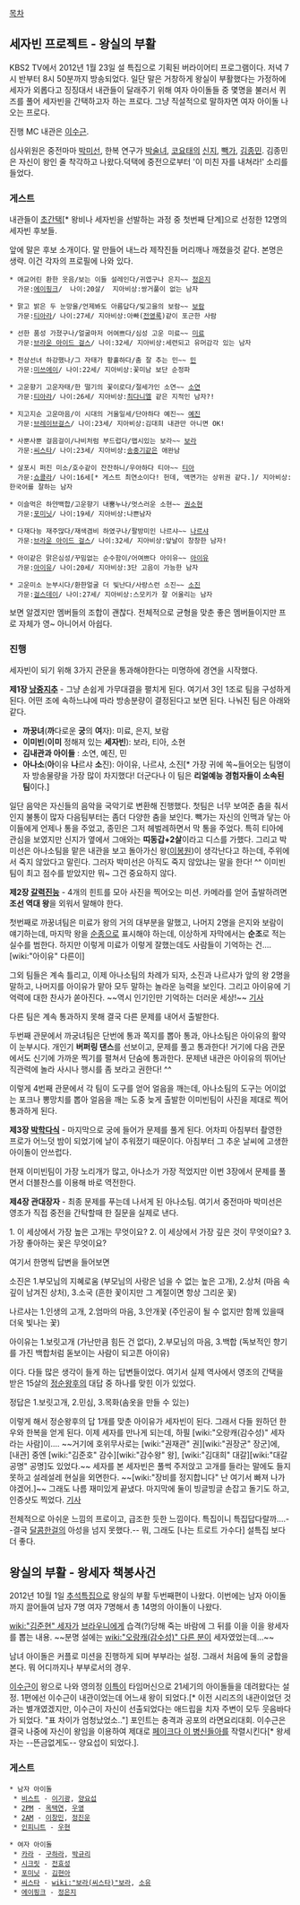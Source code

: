 [[목차]]

== 세자빈 프로젝트 - 왕실의 부활 ==
KBS2 TV에서 2012년 1월 23일 설 특집으로 기획된 버라이어티 프로그램이다. 저녁 7시 반부터 8시 50분까지 방송되었다. 일단 말은 거창하게 왕실이 부활했다는 가정하에 세자가 외롭다고 징징대서 내관들이 달래주기 위해 여자 아이돌들 중 몇명을 불러서 퀴즈를 풀어 세자빈을 간택하고자 하는 프로다. 그냥 직설적으로 말하자면 여자 아이돌 나오는 프로다.

진행 MC 내관은 [[이수근]]. 

심사위원은 중전마마 [[박미선]], 한복 연구가 [[박술녀]], [[코요태]]의 [[신지]], [[빽가]], [[김종민]]. 김종민은 자신이 왕인 줄 착각하고 나왔다.덕택에 중전으로부터 '이 미친 자를 내쳐라!' 소리를 들었다.

=== 게스트 ===
내관들이 [[초간택]][* 왕비나 세자빈을 선발하는 과정 중 첫번째 단계]으로 선정한 12명의 세자빈 후보들.

앞에 말은 후보 소개이다. 말 만들어 내느라 제작진들 머리깨나 깨졌을것 같다. 본명은 생략. 이건 각자의 프로필에 나와 있다.

 * 애교어린 환한 웃음/보는 이들 설레인다/귀엽구나 은지~~ [[정은지]] 
   가문:[[에이핑크]]/  나이:20살/  지아비상:쌍거풀이 없는 남자

 * 맑고 밝은 두 눈망울/언제봐도 아름답다/빛고을의 보람~~ [[보람]]
   가문:[[티아라]]/ 나이:27세/ 지아비상:아빠([[전영록]])같이 포근한 사람

 * 선한 품성 가졌구나/얼굴마저 어여쁘다/심성 고운 미료~~ [[미료]]
   가문:[[브라운 아이드 걸스]]/ 나이:32세/ 지아비상:세련되고 유머감각 있는 남자

 * 천상선녀 하강했나/그 자태가 황홀하다/춤 잘 추는 민~~ [[민]]
   가문:[[미쓰에이]]/ 나이:22세/ 지아비상:꽃미남 보단 순정파

 * 고운향기 고운자태/한 떨기의 꽃이로다/절세가인 소연~~ [[소연]]
   가문:[[티아라]]/ 나이:26세/ 지아비상:[[최다니엘]] 같은 지적인 남자?!

 * 지고지순 고운마음/이 시대의 거울일세/단아하다 예진~~ [[예진]]
   가문:[[브레이브걸스]]/ 나이:23세/ 지아비상:김대희 내관만 아니면 OK!

 * 사뿐사뿐 걸음걸이/나비처럼 부드럽다/맵시있는 보라~~ [[보라]]
   가문:[[씨스타]]/ 나이:23세/ 지아비상:[[송중기]]같은 애완남

 * 살포시 퍼진 미소/호수같이 잔잔하니/우아하다 티아~~ [[티아]]
   가문:[[쇼콜라]]/ 나이:16세[* 게스트 최연소이다! 헌데, 액면가는 상위권 같다.]/ 지아비상:한국어를 잘하는 남자

 * 이슬먹은 하얀백합/고운향기 내뿜누나/멋스러운 소현~~ [[권소현]]
   가문:[[포미닛]]/ 나이:19세/ 지아비상:나쁜남자

 * 다재다능 재주많다/재색겸비 하였구나/팔방미인 나르샤~~ [[나르샤]]
   가문:[[브라운 아이드 걸스]]/ 나이:32세/ 지아비상:앞날이 창창한 남자!

 * 아이같은 맑은심성/꾸밈없는 순수함이/어여쁘다 아이유~~ [[아이유]]
   가문:[[아이유]]/ 나이:20세/ 지아비상:3단 고음이 가능한 남자

 * 고운미소 눈부시다/환한얼굴 더 빛난다/사랑스런 소진~~ [[소진]]
   가문:[[걸스데이]]/ 나이:27세/ 지아비상:스모키가 잘 어울리는 남자

보면 알겠지만 멤버들의 조합이 괜찮다. 전체적으로 균형을 맞춘 좋은 멤버들이지만 프로 자체가 영~ 아니어서 아쉽다. 

=== 진행 ===
세자빈이 되기 위해 3가지 관문을 통과해야한다는 미명하에 경연을 시작했다. 

'''제1장 [[낭중지추]]''' - 그냥 손쉽게 가무대결을 펼치게 된다. 여기서 3인 1조로 팀을 구성하게 된다. 어떤 조에 속하느냐에 따라 방송분량이 결정된다고 보면 된다. 나눠진 팀은 아래와 같다.

* '''까꿍녀'''('''까'''다로운 '''궁'''의 '''여'''자): 미료, 은지, 보람
* '''이미빈'''('''이미''' 정해져 있는 '''세자빈'''): 보라, 티아, 소현
* '''김내관과 아이들''' : 소연, 예진, 민
* '''아나소'''('''아'''이유 '''나'''르샤 '''소'''진): 아이유, 나르샤, 소진[* 가장 귀에 쏙~들어오는 팀명이자 방송물량을 가장 많이 차지했다! 더군다나 이 팀은 '''리얼예능 경험자들이 소속된 팀'''이다.]

일단 음악은 자신들의 음악을 국악기로 변환해 진행했다. 첫팀은 너무 보여준 춤을 춰서인지 불통이 많자 다음팀부터는 좀더 다양한 춤을 보인다. 빽가는 자신의 인맥과 닿는 아이들에게 언제나 통을 주었고, 종민은 그저 헤벌레하면서 막 통을 주었다. 특히 티아에 관심을 보였지만 신지가 옆에서 그애와는 '''띠동갑+2살'''이라고 디스를 가했다. 그리고 박미선은 아나소팀을 맡은 내관을 보고 돌아가신 왕([[이봉원]])이 생각난다고 하는데, 주위에서 죽지 않았다고 말린다. 그러자 박미선은 아직도 죽지 않았냐는 말을 한다! ^^ 이미빈팀이 최고 점수를 받았지만 뭐~ 그건 중요하지 않다.

'''제2장 [[갈력진능]]''' - 4개의 힌트를 모아 사진을 찍어오는 미션. 카메라를 얻어 출발하려면 '''조선 역대 왕'''을 외워서 말해야 한다.

첫번째로 까꿍녀팀은 미료가 왕의 거의 대부분을 말했고, 나머지 2명을 은지와 보람이 얘기하는데, 마지막 왕을 [[순종]]으로 표시해야 하는데, 이상하게 자막에서는 '''순조'''로 적는 실수를 범한다. 하지만 이렇게 미료가 이렇게 잘했는데도 사람들이 기억하는 건....[wiki:"아이유" 다른이]

그외 팀들은 계속 틀리고, 이제 아나소팀의 차례가 되자, 소진과 나르샤가 앞의 왕 2명을 말하고, 나머지를 아이유가 맡아 모두 말하는 놀라운 능력을 보인다. 그리고 아이유에 기억력에 대한 찬사가 쏟아진다. ~~역시 인기인만 기억하는 더러운 세상!~~ [http://www.kyeongin.com/news/articleView.html?idxno=630239 기사]

다른 팀은 계속 통과하지 못해 결국 다른 문제를 내어서 출발한다.

두번째 관문에서 까궁녀팀은 단번에 통과 쪽지를 뽑아 통과, 아나소팀은 아이유의 활약이 눈부시다. 개인기 '''버퍼링 댄스'''를 선보이고, 문제를 풀고 통과한다! 거기에 다음 관문에서도 신기에 가까운 찍기를 펼쳐서 단숨에 통과한다. 문제낸 내관은 아이유의 뛰어난 직관력에 놀라 사시나 행시를 좀 보라고 권한다! ^^

이렇게 4번째 관문에서 각 팀이 도구를 얻어 얼음을 깨는데, 아나소팀의 도구는 어이없는 포크나 뽕망치를 뽑아 얼음을 깨는 도중 늦게 출발한 이미빈팀이 사진을 제대로 찍어 통과하게 된다.

'''제3장 [[박학다식]]''' - 마지막으로 궁에 들어가 문제를 풀게 된다. 어차피 아침부터 촬영한 프로가 어느덧 밤이 되었기에 날이 추워졌기 때문이다. 아침부터 그 추운 날씨에 고생한 아이돌이 안쓰럽다.

현재 이미빈팀이 가장 노리개가 많고, 아나소가 가장 적었지만 이번 3장에서 문제를 풀면서 더블찬스를 이용해 바로 역전한다. 

'''제4장 관대장자''' - 최종 문제를 푸는데 나서게 된 아나소팀. 여기서 중전마마 박미선은 영조가 직접 중전을 간탁할때 한 질문을 실제로 낸다. 

1. 이 세상에서 가장 높은 고개는 무엇이요?
2. 이 세상에서 가장 깊은 것이 무엇이요?
3. 가장 좋아하는 꽃은 무엇이요?

여기서 한명씩 답변을 들어보면

소진은 1.부모님의 지혜로움 (부모님의 사랑은 넘을 수 없는 높은 고개), 2.상처 (마음 속 깊이 남겨진 상처), 3.소국 (흔한 꽃이지만 그 계절이면 항상 그리운 꽃)

나르샤는 1.인생의 고개,  2.엄마의 마음, 3.안개꽃 (주인공이 될 수 없지만 함께 있을때 더욱 빛나는 꽃)

아이유는 1.보릿고개 (가난만큼 힘든 건 없다), 2.부모님의 마음, 3.백합 (독보적인 향기를 가진 백합처럼 돋보이는 사람이 되고픈 아이유)

이다. 다들 많은 생각이 들게 하는 답변들이었다. 여기서 실제 역사에서 영조의 간택을 받은 15살의 [[정순왕후]]의 대답 중 하나를 맞힌 이가 있었다. 

정답은 1.보릿고개, 2.민심, 3.목화(솜옷을 만들 수 있는)

이렇게 해서 정순왕후의 답 1개를 맞춘 아이유가 세자빈이 된다. 그래서 다들 원하던 한우와 한복을 얻게 된다. 이제 세자를 만나게 되는데, 하필 [wiki:"오랑캐(감수성)" 세자라는 사람]이.... ~~거기에 호위무사로는 [wiki:"권재관" 권][wiki:"권장군" 장군]에, [내관] 중엔 [wiki:"김준호" 감수][wiki:"감수왕" 왕], [wiki:"김대희" 대갈][wiki:"대갈공명" 공명]도 있었다.~~ 세자를 본 세자빈은 풀썩 주저앉고 고개를 들라는 말에도 들지 못하고 설레설레 현실을 외면한다. ~~[wiki:"장비를 정지합니다" 난 여기서 빠져 나가야겠어.]~~ 그래도 나름 재미있게 끝냈다. 마지막에 둘이 빙글빙글 손잡고 돌기도 하고, 인증샷도 찍었다. [http://www.eto.co.kr/news/outview.asp?Code=20120128011845797&ts=152429 기사]

전체적으로 아쉬운 느낌의 프로이고, 급조한 듯한 느낌이다. 특집이니 특집답다랄까....--결국 [[달콤한걸]]의 아성을 넘지 못했다.-- 뭐, 그래도 [나는 트로트 가수다] 설특집 보다 더 좋다.

== 왕실의 부활 - 왕세자 책봉사건 == 
2012년 10월 1일 [[추석]]특집으로 왕실의 부활 두번째편이 나왔다. 이번에는 남자 아이돌까지 끌어들여 남자 7명 여자 7명해서 총 14명의 아이돌이 나왔다.

[[wiki:"김준현" 세자]]가 [[브라우니]]에게 습격(?)당해 죽는 바람에 그 뒤를 이을 이을 왕세자를 뽑는 내용. ~~분명 설에는 [[wiki:"오랑캐(감수성)" 다른 분]]이 세자였었는데...~~

남녀 아이돌은 커플로 미션을 진행하게 되며 부부라는 설정. 그래서 처음에 둘의 궁합을 본다. 뭐 어디까지나 부부로서의 경우.

[[이수근]]이 왕으로 나와 영의정 [[이특]]이 타임머신으로 21세기의 아이돌들을 데려왔다는 설정. 1편에선 이수근이 내관이었는데 어느새 왕이 되었다.[* 이전 시리즈의 내관이었던 것과는 별개였겠지만, 이수근이 자신이 선출되었다는 애드립을 치자 주변이 모두 웃음바다가 되었다. "표 차이가 엄청났었소.."] 포인트는 충격과 공포의 라면요리대회. 이수근은 결국 나중에 자신이 왕임을 이용하여 제대로 [[페이크다 이 병신들아]]를 작렬시킨다[* 왕세자는 --뜬금없게도-- 양요섭이 되었다.].

=== 게스트 ===
 * 남자 아이돌
  * [[비스트]] - [[이기광]], [[양요섭]]
  * [[2PM]] - [[옥택연]], [[우영]] 
  * [[2AM]] - [[이창민]], [[정진운]] 
  * [[인피니트]] - [[우현(인피니트)|우현]] 

 * 여자 아이돌
  * [[카라]] - [[구하라]], [[박규리]] 
  * [[시크릿]] - [[전효성]]
  * [[포미닛]] - [[김현아]] 
  * [[씨스타]] - [[wiki:"보라(씨스타)"보라]], [[소유]] 
  * [[에이핑크]] - [[정은지]]
